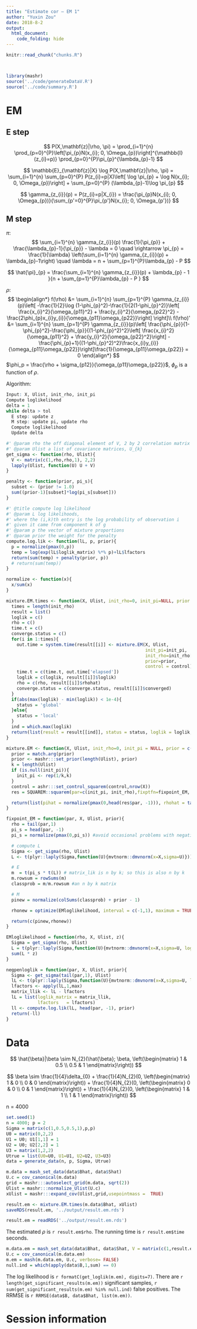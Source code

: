 ```yaml
---
title: "Estimate cor — EM 1"
author: "Yuxin Zou"
date: 2018-8-2
output: 
  html_document:
    code_folding: hide
---
```


```r
knitr::read_chunk("chunks.R")
```

<!-- Update knitr chunk options -->
```r
```

<!-- Insert the date the file was last updated -->
```r
```

```r
library(mashr)
source('../code/generateDataV.R')
source('../code/summary.R')
```

# EM

## E step

$$
P(X,\mathbf{z}|\rho, \pi) = \prod_{i=1}^{n} \prod_{p=0}^{P}\left[\pi_{p}N(x_{i}; 0, \Omega_{p})\right]^{\mathbb{I}(z_{i}=p)} \prod_{p=0}^{P}\pi_{p}^{\lambda_{p}-1}
$$

$$
\mathbb{E}_{\mathbf{z}|X} \log P(X,\mathbf{z}|\rho, \pi) = \sum_{i=1}^{n} \sum_{p=0}^{P} P(z_{i}=p|X)\left[ \log \pi_{p} + \log N(x_{i}; 0, \Omega_{p})\right] + \sum_{p=0}^{P} (\lambda_{p}-1)\log \pi_{p}
$$

$$
\gamma_{z_{i}}(p) = P(z_{i}=p|X_{i}) = \frac{\pi_{p}N(x_{i}; 0, \Omega_{p})}{\sum_{p'=0}^{P}\pi_{p'}N(x_{i}; 0, \Omega_{p'})}
$$

## M step

$\pi$: 
$$
\sum_{i=1}^{n} \gamma_{z_{i}}(p) \frac{1}{\pi_{p}} + \frac{\lambda_{p}-1}{\pi_{p}} - \lambda = 0 \quad \rightarrow \pi_{p} = \frac{1}{\lambda} \left(\sum_{i=1}^{n} \gamma_{z_{i}}(p) + \lambda_{p}-1\right) \quad \lambda = n + \sum_{p=1}^{P}\lambda_{p} - P 
$$

$$
\hat{\pi}_{p} = \frac{\sum_{i=1}^{n} \gamma_{z_{i}}(p) + \lambda_{p} - 1 }{n + \sum_{p=1}^{P}\lambda_{p} - P } 
$$

$\rho$:
$$
\begin{align*}
f(\rho) &= \sum_{i=1}^{n} \sum_{p=1}^{P} \gamma_{z_{i}}(p)\left[ -\frac{1}{2}\log (1-\phi_{p}^2)-\frac{1}{2(1-\phi_{p}^2)}\left[ \frac{x_{i}^2}{\omega_{p11}^2} + \frac{y_{i}^2}{\omega_{p22}^2} - \frac{2\phi_{p}x_{i}y_{i}}{\omega_{p11}\omega_{p22}}\right] \right]\\
f(\rho)' &= \sum_{i=1}^{n} \sum_{p=1}^{P} \gamma_{z_{i}}(p)\left[ \frac{\phi_{p}}{1-\phi_{p}^2}-\frac{\phi_{p}}{(1-\phi_{p}^2)^2}\left[ \frac{x_{i}^2}{\omega_{p11}^2} + \frac{y_{i}^2}{\omega_{p22}^2}\right] - \frac{\phi_{p}+1}{(1-\phi_{p}^2)^2}\frac{x_{i}y_{i}}{\omega_{p11}\omega_{p22}}\right]\frac{1}{\omega_{p11}\omega_{p22}} = 0
\end{align*}
$$
$\phi_p = \frac{\rho + \sigma_{p12}}{\omega_{p11}\omega_{p22}}$, $\phi_{p}$ is a function of $\rho$.

Algorithm: 
```r
Input: X, Ulist, init_rho, init_pi
Compute loglikelihood
delta = 1
while delta > tol
  E step: update z
  M step: update pi, update rho
  Compute loglikelihood
  Update delta
```

```r
#' @param rho the off diagonal element of V, 2 by 2 correlation matrix
#' @param Ulist a list of covariance matrices, U_{k}
get_sigma <- function(rho, Ulist){
  V <- matrix(c(1,rho,rho,1), 2,2)
  lapply(Ulist, function(U) U + V)
}

penalty <- function(prior, pi_s){
  subset <- (prior != 1.0)
  sum((prior-1)[subset]*log(pi_s[subset]))
}

#' @title compute log likelihood
#' @param L log likelihoods,
#' where the (i,k)th entry is the log probability of observation i
#' given it came from component k of g
#' @param p the vector of mixture proportions
#' @param prior the weight for the penalty
compute.log.lik <- function(lL, p, prior){
  p = normalize(pmax(0,p))
  temp = log(exp(lL$loglik_matrix) %*% p)+lL$lfactors
  return(sum(temp) + penalty(prior, p))
  # return(sum(temp))
}

normalize <- function(x){
  x/sum(x)
}
```

```r
mixture.EM.times <- function(X, Ulist, init_rho=0, init_pi=NULL, prior = c('nullbiased', 'uniform'), control = list()){
  times = length(init_rho)
  result = list()
  loglik = c()
  rho = c()
  time.t = c()
  converge.status = c()
  for(i in 1:times){
    out.time = system.time(result[[i]] <- mixture.EM(X, Ulist,
                                                     init_pi=init_pi,
                                                     init_rho=init_rho[i],
                                                     prior=prior,
                                                     control = control))
    time.t = c(time.t, out.time['elapsed'])
    loglik = c(loglik, result[[i]]$loglik)
    rho = c(rho, result[[i]]$rhohat)
    converge.status = c(converge.status, result[[i]]$converged)
  }
  if(abs(max(loglik) - min(loglik)) < 1e-4){
    status = 'global'
  }else{
    status = 'local'
  }
  ind = which.max(loglik)
  return(list(result = result[[ind]], status = status, loglik = loglik, rho=rho, time = time.t, converge.status = converge.status))
}

mixture.EM <- function(X, Ulist, init_rho=0, init_pi = NULL, prior = c('nullbiased', 'uniform'), control = list()) {
  prior = match.arg(prior)
  prior <- mashr:::set_prior(length(Ulist), prior)
  k = length(Ulist)
  if (is.null(init_pi)){
    init_pi <- rep(1/k,k)
  }
  control = ashr:::set_control_squarem(control,nrow(X))
  res = SQUAREM::squarem(par=c(init_pi, init_rho),fixptfn=fixpoint_EM, objfn=negpenloglik,X=X, Ulist=Ulist, prior=prior, control=control)

  return(list(pihat = normalize(pmax(0,head(res$par, -1))), rhohat = tail(res$par, 1), loglik=-res$value.objfn, niter = res$iter, converged=res$convergence, control=control))
}

fixpoint_EM = function(par, X, Ulist, prior){
  rho = tail(par,1)
  pi_s = head(par, -1)
  pi_s = normalize(pmax(0,pi_s)) #avoid occasional problems with negative pis due to rounding

  # compute L
  Sigma <- get_sigma(rho, Ulist)
  L <- t(plyr::laply(Sigma,function(U){mvtnorm::dmvnorm(x=X,sigma=U)}))

  # E
  m  = t(pi_s * t(L)) # matrix_lik is n by k; so this is also n by k
  m.rowsum = rowSums(m)
  classprob = m/m.rowsum #an n by k matrix

  # M
  pinew = normalize(colSums(classprob) + prior - 1)

  rhonew = optimize(EMloglikelihood, interval = c(-1,1), maximum = TRUE, X = X, Ulist = Ulist, z = classprob)$maximum

  return(c(pinew,rhonew))
}

EMloglikelihood = function(rho, X, Ulist, z){
  Sigma = get_sigma(rho, Ulist)
  L = t(plyr::laply(Sigma,function(U){mvtnorm::dmvnorm(x=X,sigma=U, log=TRUE)}))
  sum(L * z)
}

negpenloglik = function(par, X, Ulist, prior){
  Sigma <- get_sigma(tail(par,1), Ulist)
  lL <- t(plyr::laply(Sigma,function(U){mvtnorm::dmvnorm(x=X,sigma=U, log=TRUE)}))
  lfactors <- apply(lL,1,max)
  matrix_llik <- lL - lfactors
  lL = list(loglik_matrix = matrix_llik,
            lfactors   = lfactors)
  ll <- compute.log.lik(lL, head(par, -1), prior)
  return(-ll)
}
```

# Data

$$
\hat{\beta}|\beta \sim N_{2}(\hat{\beta}; \beta, \left(\begin{matrix} 1 & 0.5 \\
                                          0.5 & 1 \end{matrix}\right))
$$

$$
\beta \sim \frac{1}{4}\delta_{0} + \frac{1}{4}N_{2}(0, \left(\begin{matrix} 1 & 0 \\
                                          0 & 0 \end{matrix}\right)) + \frac{1}{4}N_{2}(0, \left(\begin{matrix} 0 & 0 \\
                                          0 & 1 \end{matrix}\right)) + \frac{1}{4}N_{2}(0, \left(\begin{matrix} 1 & 1 \\
                                          1 & 1 \end{matrix}\right))
$$

n = 4000

```r
set.seed(1)
n = 4000; p = 2
Sigma = matrix(c(1,0.5,0.5,1),p,p)
U0 = matrix(0,2,2)
U1 = U0; U1[1,1] = 1
U2 = U0; U2[2,2] = 1
U3 = matrix(1,2,2)
Utrue = list(U0=U0, U1=U1, U2=U2, U3=U3)
data = generate_data(n, p, Sigma, Utrue)
```

```r
m.data = mash_set_data(data$Bhat, data$Shat)
U.c = cov_canonical(m.data)
grid = mashr:::autoselect_grid(m.data, sqrt(2))
Ulist = mashr:::normalize_Ulist(U.c)
xUlist = mashr:::expand_cov(Ulist,grid,usepointmass =  TRUE)

result.em <- mixture.EM.times(m.data$Bhat, xUlist)
saveRDS(result.em, '../output/result.em.rds')
```

```r
result.em = readRDS('../output/result.em.rds')
```
The estimated $\rho$ is `r result.em$rho`. The running time is `r result.em$time` seconds.

```r
m.data.em = mash_set_data(data$Bhat, data$Shat, V = matrix(c(1,result.em$rho,result.em$rho,1),2,2))
U.c = cov_canonical(m.data.em)
m.em = mash(m.data.em, U.c, verbose= FALSE)
null.ind = which(apply(data$B,1,sum) == 0)
```

The log likelihood is `r formatC(get_loglik(m.em), digits=7)`. There are `r length(get_significant_results(m.em))` significant samples, `r sum(get_significant_results(m.em) %in% null.ind)` false positives. The RRMSE is `r RRMSE(data$B, data$Bhat, list(m.em))`.

# Session information

<!-- Insert the session information into the document -->
```r
```

